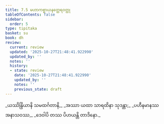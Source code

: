 ```yaml
---
title: 7.5 မဟာကစ္စာယနတ္ထေရဝတ္ထု
tableOfContents: false
sidebar:
  order: 5
type: tipitaka
basket: su
book: dh
review:
  current: review
  updated: '2025-10-27T21:48:41.922990'
  updated_by: ''
  notes: ''
  history:
  - state: review
    date: '2025-10-27T21:48:41.922990'
    updated_by: ''
    notes: ''
    previous_state: draft
---
```



<ReviewStatus review={frontmatter.review} showDetails={true} />

<HypothesisAnnotation frontmatter={frontmatter} />

<DynamicBreadcrumb />

<Division number="94" book="dh" e="ch" v="18" p="27">

<Paragraph number="101" type="verses" book="dh">
_ယဿိန္ဒြိယာနိ သမထင်္ဂတာနိ,_  
_အဿာ ယထာ သာရထိနာ သုဒန္တာ;_  
_ပဟီနမာနဿ အနာသဝဿ,_  
_ဒေဝါပိ တဿ ပိဟယန္တိ တာဒိနော._
</Paragraph>
</Division>